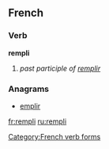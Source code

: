 ==French==

===Verb===
'''rempli'''
# ''past participle of [[remplir]]''

===Anagrams===
* [[emplir#French|emplir]]

[[Category:French verb forms]]

[[fr:rempli]]
[[ru:rempli]]